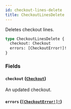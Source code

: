 ```yaml
---
id: checkout-lines-delete
title: CheckoutLinesDelete
---
```


Deletes checkout lines.

```graphql
type CheckoutLinesDelete {
  checkout: Checkout
  errors: [CheckoutError!]!
}
```

### Fields

#### `checkout` ([`Checkout`](../../../developer/api-reference/objects/checkout))

An updated checkout.

#### `errors` ([`[CheckoutError!]!`](../../../developer/api-reference/objects/checkout-error))
